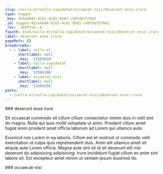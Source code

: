 ```yaml
---
slug: /nulla-et/nulla-cupidatat/occaecat-nisi/deserunt-esse-irure
type: nugget
_key: 4b1e4b84-9161-4c02-8581-c497def57662
_id: nugget/4b1e4b84-9161-4c02-8581-c497def57662
_rev: _iKEPVsO--A
fspath: blah/nulla-et/nulla-cupidatat/occaecat-nisi/deserunt-esse-irure.md
label: deserunt esse irure
pageRefs: {}
breadcrumbs:
  - - label: nulla-et
      shortlabel: null
      _key: '12503610'
    - label: nulla-cupidatat
      shortlabel: null
      _key: '12504186'
    - label: occaecat-nisi
      shortlabel: null
      _key: '12504256'
paths:
  - /nulla-et/nulla-cupidatat/occaecat-nisi/deserunt-esse-irure
---
```


<NuggetArea>
<Nugget slug="/nulla-et/nulla-cupidatat/occaecat-nisi/deserunt-esse-irure" type="nugget" _key="4b1e4b84-9161-4c02-8581-c497def57662" _id="nugget/4b1e4b84-9161-4c02-8581-c497def57662" _rev="_iKEPVsO--A" fspath="blah/nulla-et/nulla-cupidatat/occaecat-nisi/deserunt-esse-irure.md" label="deserunt esse irure" paths="/nulla-et/nulla-cupidatat/occaecat-nisi/deserunt-esse-irure">
<NuggetBody>
### deserunt esse irure

Sit occaecat commodo sit cillum cillum consectetur minim duis in velit sint do magna. Nulla qui quis mollit voluptate ut anim. Proident cillum amet fugiat enim proident amet officia laborum ad Lorem qui ullamco aute.

Eiusmod non Lorem in ea laboris. Cillum est et nostrud ut commodo velit exercitation id culpa quis reprehenderit duis. Anim elit ullamco amet sit aliquip aute Lorem officia. Magna aute sint sit id sit deserunt elit nisi deserunt do adipisicing adipisicing. Irure incididunt fugiat cillum ex anim sint labore sit. Est excepteur amet minim ut veniam ipsum eiusmod do.

</NuggetBody>
<Breadcrumbs>
<Crumbs>
<Crumb _key="12503610" label="nulla-et" /><Crumb _key="12504186" label="nulla-cupidatat" /><Crumb _key="12504256" label="occaecat-nisi" />
</Crumbs>
</Breadcrumbs>
</Nugget>

<NuggetsInbound>
</NuggetsInbound>
<NuggetsOutbound>
</NuggetsOutbound>
</NuggetArea>
<PassagesInbound>
<Passage direction="inbound" type="passage" _key="12504256" _id="passage/12504256" _rev="_iKEPVsO--_" label="occaecat-nisi" passage="occaecat-nisi" fspath="blah/nulla-et/nulla-cupidatat/occaecat-nisi" paths="/nulla-et/nulla-cupidatat/occaecat-nisi" slug="/nulla-et/nulla-cupidatat/occaecat-nisi">
<NuggetBody>
### occaecat-nisi

</NuggetBody>
<Breadcrumbs>
<Crumbs>
<Crumb _key="12503610" label="nulla-et" /><Crumb _key="12504186" label="nulla-cupidatat" />
</Crumbs>
</Breadcrumbs>
</Passage>

</PassagesInbound>
<PassagesOutbound>
</PassagesOutbound>